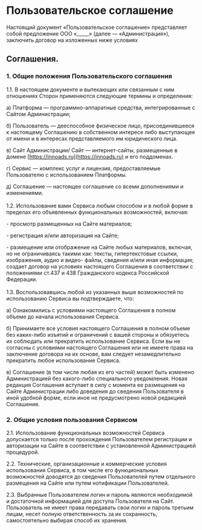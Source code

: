 # Пользовательское соглашение

Настоящий документ «Пользовательское соглашение» представляет собой предложение ООО «_____» (далее — «Администрация»), заключить договор на изложенных ниже условиях

## Соглашения.
### 1. Общие положения Пользовательского соглашения
1\.1\. В настоящем документе и вытекающих или связанным с ним отношениях Сторон применяются следующие термины и определения:

а) Платформа — программно-аппаратные средства, интегрированные с Сайтом Администрации;

б) Пользователь — дееспособное физическое лицо, присоединившееся к настоящему Соглашению в собственном интересе либо выступающее от имени и в интересах представляемого им юридического лица.

в) Сайт Администрации/ Сайт — интернет-сайты, размещенные в домене [https://innoads.ru](https://innoads.ru) и его поддоменах.

г) Сервис — комплекс услуг и лицензия, предоставляемые Пользователю с использованием Платформы.

д) Соглашение — настоящее соглашение со всеми дополнениями и изменениями.
\
\
1\.2\. Использование вами Сервиса любым способом и в любой форме в пределах его объявленных функциональных возможностей, включая:

\- просмотр размещенных на Сайте материалов;

\- регистрация и/или авторизация на Сайте;

\- размещение или отображение на Сайте любых материалов, включая, но не ограничиваясь такими как: тексты, гипертекстовые ссылки, изображения, аудио и видео- файлы, сведения и/или иная информация; создает договор на условиях настоящего Соглашения в соответствии с положениями ст.437 и 438 Гражданского кодекса Российской Федерации.
\
\
1\.3\. Воспользовавшись любой из указанных выше возможностей по использованию Сервиса вы подтверждаете, что:

а) Ознакомились с условиями настоящего Соглашения в полном объеме до начала использования Сервиса.

б) Принимаете все условия настоящего Соглашения в полном объеме без каких-либо изъятий и ограничений с вашей стороны и обязуетесь их соблюдать или прекратить использование Сервиса. Если вы не согласны с условиями настоящего Соглашения или не имеете права на заключение договора на их основе, вам следует незамедлительно прекратить любое использование Сервиса.

в) Соглашение (в том числе любая из его частей) может быть изменено Администрацией без какого-либо специального уведомления. Новая редакция Соглашения вступает в силу с момента ее размещения на Сайте Администрации либо доведения до сведения Пользователя в иной удобной форме, если иное не предусмотрено новой редакцией Соглашения.


### 2. Общие условия пользования Сервисом

2\.1\. Использование функциональных возможностей Сервиса допускается только после прохождения Пользователем регистрации и авторизации на Сайте в соответствии с установленной Администрацией процедурой.

2\.2\. Технические, организационные и коммерческие условия использования Сервиса, в том числе его функциональных возможностей доводятся до сведения Пользователей путем отдельного размещения на Сайте или путем нотификации Пользователей.

2\.3\. Выбранные Пользователем логин и пароль являются необходимой и достаточной информацией для доступа Пользователя на Сайт. Пользователь не имеет права передавать свои логин и пароль третьим лицам, несет полную ответственность за их сохранность, самостоятельно выбирая способ их хранения.
